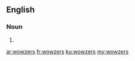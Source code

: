 ==English==

===Noun===
{{head|en|plural}}

# {{plural of|wowzer|lang=en}}

[[ar:wowzers]]
[[fr:wowzers]]
[[ku:wowzers]]
[[my:wowzers]]